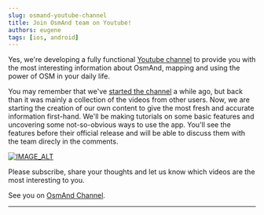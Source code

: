 ```yaml
---
slug: osmand-youtube-channel
title: Join OsmAnd team on Youtube!
authors: eugene
tags: [ios, android]
---
```



Yes, we're developing a fully functional [Youtube channel](https://www.youtube.com/channel/UC88mwfoC2RySqIOEvxJIv0A) to provide you with the most interesting information about OsmAnd, mapping and using the power of OSM in your daily life.

<!--truncate-->

You may remember that we've [started the channel](/blog/osmand-videos) a while ago, but back than it was mainly a collection of the videos from other users. Now, we are starting the creation of our own content to give the most fresh and accurate information first-hand. We'll be making tutorials on some basic features and uncovering some not-so-obvious ways to use the app.  You'll see the features before their official release and will be able to discuss them with the team direcly in the comments.

[![IMAGE_ALT](https://img.youtube.com/vi/PKBfy8tPRVQ/0.jpg)](https://www.youtube.com/embed/PKBfy8tPRVQ)

Please subscribe, share your thoughts and let us know which videos are the most interesting to you.

See you on [OsmAnd Channel](https://www.youtube.com/channel/UC88mwfoC2RySqIOEvxJIv0A).

_________________________________________________

<LinksTelegram/>
<AppleStore/>
<AndroidStore/>